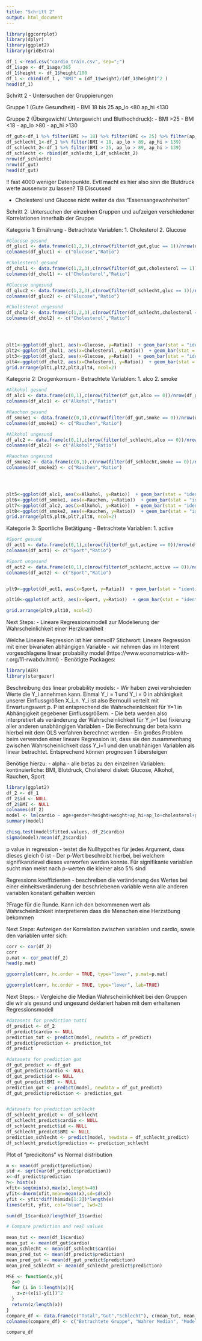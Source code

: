 ```yaml
---
title: "Schritt 2"
output: html_document
---
```

```r
library(ggcorrplot)
library(dplyr)
library(ggplot2)
library(gridExtra)
```

```r
df_1 <-read.csv("cardio_train.csv", sep=";")
df_1$age <- df_1$age/365
df_1$height <- df_1$height/100
df_1 <- cbind(df_1 , "BMI" = (df_1$weight)/(df_1$height)^2 )
head(df_1)
```

Schritt 2 - Untersuchen der Gruppierungen



Gruppe 1 (Gute Gesundheit) 
- BMI 18 bis 25
ap_lo <80
ap_hi <130


Gruppe 2 (Übergewicht/ Untergewicht und Bluthochdruck):
- BMI >25
- BMI <18
- ap_lo >80
- ap_hi >130

```r
df_gut<-df_1 %>% filter(BMI >= 18) %>% filter(BMI <= 25) %>% filter(ap_lo<=89) %>%filter(ap_hi<=139)
df_schlecht_1<-df_1 %>% filter(BMI < 18, ap_lo > 89, ap_hi > 139)
df_schlecht_2<-df_1 %>% filter(BMI > 25, ap_lo > 89, ap_hi > 139)
df_schlecht <- rbind(df_schlecht_1,df_schlecht_2)
nrow(df_schlecht)
nrow(df_gut)
head(df_gut)

```

!! fast 4000 weniger Datenpunkte. Evtl macht es hier also sinn die Blutdruck werte aussenvor zu lassen?
TB Discussed

- Cholesterol und Glucose nicht weiter da das "Essensangewohnheiten"



Schritt 2: Untersuchen der einzelnen Gruppen und aufzeigen verschiedener Korrelationen innerhalb der Gruppe

Kategorie 1: Ernährung
- Betrachtete Variablen:
1. Cholesterol
2. Glucose

```r
#Glucose gesund
df_gluc1 <- data.frame(c(1,2,3),c(nrow(filter(df_gut,gluc == 1))/nrow(df_gut),nrow(filter(df_gut,gluc == 2))/nrow(df_gut),nrow(filter(df_gut,gluc == 3))/nrow(df_gut)))
colnames(df_gluc1) <- c("Glucose","Ratio")

#Cholesterol gesund
df_chol1 <- data.frame(c(1,2,3),c(nrow(filter(df_gut,cholesterol == 1))/nrow(df_gut),nrow(filter(df_gut,cholesterol == 2))/nrow(df_gut),nrow(filter(df_gut,cholesterol == 3))/nrow(df_gut)))
colnames(df_chol1) <- c("Cholesterol","Ratio")

#Glucose ungesund
df_gluc2 <- data.frame(c(1,2,3),c(nrow(filter(df_schlecht,gluc == 1))/nrow(df_schlecht),nrow(filter(df_schlecht,gluc == 2))/nrow(df_schlecht),nrow(filter(df_schlecht,gluc == 3))/nrow(df_schlecht)))
colnames(df_gluc2) <- c("Glucose","Ratio")

#Cholesterol ungesund
df_chol2 <- data.frame(c(1,2,3),c(nrow(filter(df_schlecht,cholesterol == 1))/nrow(df_schlecht),nrow(filter(df_schlecht,cholesterol == 2))/nrow(df_schlecht),nrow(filter(df_schlecht,cholesterol == 3))/nrow(df_schlecht)))
colnames(df_chol2) <- c("Cholesterol","Ratio")




plt1<-ggplot(df_gluc1, aes(x=Glucose, y=Ratio))  + geom_bar(stat = "identity") + ggtitle("Glucose Level bei guter Gesundheit")
plt2<-ggplot(df_chol1, aes(x=Cholesterol, y=Ratio))  + geom_bar(stat = "identity") + ggtitle("Cholesterol Level bei guter Gesundheit")
plt3<-ggplot(df_gluc2, aes(x=Glucose, y=Ratio))  + geom_bar(stat = "identity") + ggtitle("Glucose Level bei schlechter Gesundheit")
plt4<-ggplot(df_chol2, aes(x=Cholesterol, y=Ratio))  + geom_bar(stat = "identity") + ggtitle("Cholesterol Level bei schlechter Gesundheit")
grid.arrange(plt1,plt2,plt3,plt4, ncol=2)
```
Kategorie 2: Drogenkonsum
- Betrachtete Variablen:
1. alco
2. smoke

```r
#Alkohol gesund
df_alc1 <- data.frame(c(0,1),c(nrow(filter(df_gut,alco == 0))/nrow(df_gut),nrow(filter(df_gut,alco == 1))/nrow(df_gut)))
colnames(df_alc1) <- c("Alkohol","Ratio")

#Rauchen gesund
df_smoke1 <- data.frame(c(0,1),c(nrow(filter(df_gut,smoke == 0))/nrow(df_gut),nrow(filter(df_gut,smoke == 1))/nrow(df_gut)))
colnames(df_smoke1) <- c("Rauchen","Ratio")

#Alkohol ungesund
df_alc2 <- data.frame(c(0,1),c(nrow(filter(df_schlecht,alco == 0))/nrow(df_schlecht),nrow(filter(df_schlecht,alco == 1))/nrow(df_schlecht)))
colnames(df_alc2) <- c("Alkohol","Ratio")

#Rauchen ungesund
df_smoke2 <- data.frame(c(0,1),c(nrow(filter(df_schlecht,smoke == 0))/nrow(df_schlecht),nrow(filter(df_schlecht,smoke == 1))/nrow(df_schlecht)))
colnames(df_smoke2) <- c("Rauchen","Ratio")




plt5<-ggplot(df_alc1, aes(x=Alkohol, y=Ratio))  + geom_bar(stat = "identity") + ggtitle("Alkoholkonsumenten bei guter Gesundheit")
plt6<-ggplot(df_smoke1, aes(x=Rauchen, y=Ratio))  + geom_bar(stat = "identity") + ggtitle("Raucher bei guter Gesundheit")
plt7<-ggplot(df_alc2, aes(x=Alkohol, y=Ratio))  + geom_bar(stat = "identity") + ggtitle("Alkoholkonsumenten bei schlechter Gesundheit")
plt8<-ggplot(df_smoke2, aes(x=Rauchen, y=Ratio))  + geom_bar(stat = "identity") + ggtitle("Raucher bei schlechter Gesundheit")
grid.arrange(plt5,plt6,plt7,plt8, ncol=2)
```
Kategorie 3: Sportliche Betätigung
- Betrachtete Variablen:
1. active

```r
#Sport gesund
df_act1 <- data.frame(c(0,1),c(nrow(filter(df_gut,active == 0))/nrow(df_gut),nrow(filter(df_gut,active == 1))/nrow(df_gut)))
colnames(df_act1) <- c("Sport","Ratio")

#Sport ungesund
df_act2 <- data.frame(c(0,1),c(nrow(filter(df_schlecht,active == 0))/nrow(df_schlecht),nrow(filter(df_schlecht,active == 1))/nrow(df_schlecht)))
colnames(df_act2) <- c("Sport","Ratio")


plt9<-ggplot(df_act1, aes(x=Sport, y=Ratio))  + geom_bar(stat = "identity") + ggtitle("Körperliche Betätigung bei guter Gesundheit")

plt10<-ggplot(df_act2, aes(x=Sport, y=Ratio))  + geom_bar(stat = "identity") + ggtitle("Körperliche Betätigung bei schlechter Gesundheit")

grid.arrange(plt9,plt10, ncol=2)
```
Next Steps:
- Lineare Regressionsmodell zur Modelierung der Wahrscheinlichkeit einer Herzkrankheit


Welche Lineare Regression ist hier sinnvoll?
Stichwort: Lineare Regression mit einer bivariaten abhängigen Variable
- wir nehmen das im Interent vorgeschlagene linear probabilty model (https://www.econometrics-with-r.org/11-rwabdv.html)
- Benötigte Packages:
```r

library(AER)
library(stargazer)
```

Beschreibung des linear probability models:
- Wir haben zwei vershcieden Werte die Y_i annehmen kann. Einmal Y_i = 1 und Y_i = 0 in abhänigkeit unserer Einflussgrößen X_i_n. Y_i ist also Bernoulli verteilt mit Erwartungswert p. P ist entsprechend die Wahrscheinlichkeit für Y=1 in Abhängigkeit gegebener Einflussgrößern.
- Die beta werden also interpretiert als veränderung der Wahrscheinlichkeit für Y_i=1 bei fixierung aller anderen unabhängigen Variablen
- Die Berechnung der beta kann hierbei mit dem OLS verfahren berechnet werden 
- Ein großes Problem beim verwenden einer lineare Regression ist, dass sie den zusammenhang zwischen Wahrscheinlichkeit dass Y_i=1 und den unabhänigen Variablen als linear betrachtet. Entsprechend können prognosen 1 übersteigen

Benötige hierzu:
- alpha
- alle betas zu den einzelnen Variablen: kontinuierliche: BMI, Blutdruck, Cholisterol
                                        disket: Glucose, Alkohol, Rauchen, Sport
```r
library(ggplot2)
df_2 <- df_1
df_2$id <- NULL
df_2$BMI <- NULL
colnames(df_2)
model <- lm(cardio ~ age+gender+height+weight+ap_hi+ap_lo+cholesterol+gluc+smoke+alco+active,data=df_2  )
summary(model)

chisq.test(model$fitted.values, df_2$cardio)
sigma(model)/mean(df_2$cardio)
```



p value in regression
- testet die Nullhypothes für jedes Argument, dass dieses gleich 0 ist
- Der p-Wert beschreibt hierbei, bei welchem signifikanzlevel dieses verworfen werden konnte. Für signifikante variablen sucht man meist nach p-werten die kleiner also 5% sind


Regressions koeffizienten
- beschreiben die veränderung des Wertes bei einer einheitsveränderung der beschriebenen variable wenn alle anderen variablen konstant gehalten werden


?Frage für die Runde. Kann ich den bekommenen wert als Wahrscheinlichkeit interpretieren dass die Menschen eine Herzstöung bekommen

Next Steps:
Aufzeigen der Korrelation zwischen variablen und cardio, sowie den variablen unter sich:

```r

corr <- cor(df_2)
corr
p.mat <- cor_pmat(df_2)
head(p.mat)

ggcorrplot(corr, hc.order = TRUE, type="lower", p.mat=p.mat)

```
```r
ggcorrplot(corr, hc.order = TRUE, type="lower", lab=TRUE)

```


Next Steps:
- Vergleiche die Median Wahrscheinlichkeit bei den Gruppen die wir als gesund und ungesund deklariert haben mit dem erhaltenen Regressionsmodell

```r
#datasets for prediction tutti
df_predict <- df_2
df_predict$cardio <- NULL
prediction_tot <- predict(model, newdata = df_predict)
df_predict$prediction <- prediction_tot 
df_predict

#datasets for prediction gut
df_gut_predict <- df_gut
df_gut_predict$cardio <- NULL
df_gut_predict$id <- NULL
df_gut_predict$BMI <- NULL
prediction_gut <- predict(model, newdata = df_gut_predict)
df_gut_predict$prediction <- prediction_gut 


#datasets for prediction schlecht
df_schlecht_predict <- df_schlecht
df_schlecht_predict$cardio <- NULL
df_schlecht_predict$id <- NULL
df_schlecht_predict$BMI <- NULL
prediction_schlecht <- predict(model, newdata = df_schlecht_predict)
df_schlecht_predict$prediction <- prediction_schlecht

```

Plot of "predicitons" vs Normal distribution

```r
m <- mean(df_predict$prediction)
std <- sqrt(var(df_predict$prediction))
x<-df_predict$prediction
h<- hist(x)
xfit<-seq(min(x),max(x),length=40)
yfit<-dnorm(xfit,mean=mean(x),sd=sd(x))
yfit <- yfit*diff(h$mids[1:2])*length(x)
lines(xfit, yfit, col="blue", lwd=2)

```

```r
sum(df_1$cardio)/length(df_1$cardio)
```


```r
# Compare prediction and real values

mean_tut <- mean(df_1$cardio)
mean_gut <- mean(df_gut$cardio)
mean_schlecht <- mean(df_schlecht$cardio)
mean_pred_tut <- mean(df_predict$prediction)
mean_pred_gut <- mean(df_gut_predict$prediction)
mean_pred_schlecht <- mean(df_schlecht_predict$prediction)

```


```r
MSE <- function(x,y){
  z=0
  for (i in 1:length(x)){
    z=z+(x[i]-y[i])^2
  }
  return(z/length(x))
}
compare_df <- data.frame(c("Total","Gut","Schlecht"), c(mean_tut, mean_gut, mean_schlecht),c(mean_pred_tut, mean_pred_gut, mean_pred_schlecht), c(MSE(df_1$cardio, df_predict$prediction), MSE(df_gut$cardio, df_gut_predict$prediction), MSE(df_schlecht$cardio, df_schlecht_predict$prediction) ))
colnames(compare_df) <- c("Betrachtete Gruppe", "Wahrer Median", "Model Median", "Mittlere quadratische Fehler")

compare_df
```
```r

```



